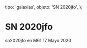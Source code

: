 
  tipo: 'galaxias',
  objeto: 'SN 2020jfo',
};

# SN 2020jfo

<Imagen
  src="registro/sn2020-jfo_20200517_sn2020jfo._20200517.jpg"
  fecha="20200517"
/>

sn2020jfo en M61 17 Mayo 2020